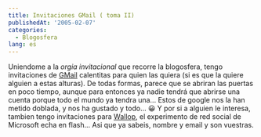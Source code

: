 ```yaml
---
title: Invitaciones GMail ( toma II)
publishedAt: '2005-02-07'
categories:
  - Blogosfera
lang: es
---
```


Uniendome a la _orgia invitacional_ que recorre la blogosfera, tengo invitaciones de [GMail](http://www.gmail.com) calentitas para quien las quiera (si es que la quiere alguien a estas alturas). De todas formas, parece que se abriran las puertas en poco tiempo, aunque para entonces ya nadie tendrá que abrirse una cuenta porque todo el mundo ya tendra una... Estos de google nos la han metido doblada, y nos ha gustado y todo... 😀 Y por si a alguien le interesa, tambien tengo invitaciones para [Wallop](http://mywallop.com/), el experimento de red social de Microsoft echa en flash... Asi que ya sabeis, nombre y email y son vuestras.
